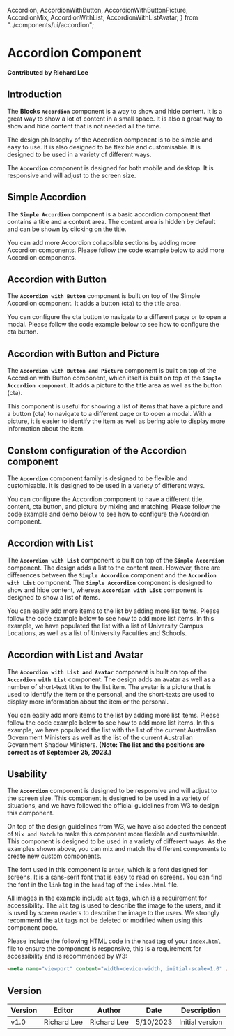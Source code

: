   Accordion,
  AccordionWithButton,
  AccordionWithButtonPicture,
  AccordionMix,
  AccordionWithList,
  AccordionWithListAvatar,
} from "../components/ui/accordion";

# Accordion Component

**Contributed by Richard Lee**

## Introduction

The **Blocks** **`Accordion`** component is a way to show and hide content. It is a great way to show a lot of content in a small space. It is also a great way to show and hide content that is not needed all the time.

The design philosophy of the Accordion component is to be simple and easy to use. It is also designed to be flexible and customisable. It is designed to be used in a variety of different ways.

The **`Accordion`** component is designed for both mobile and desktop. It is responsive and will adjust to the screen size.

## Simple Accordion

The **`Simple Accordion`** component is a basic accordion component that contains a title and a content area. The content area is hidden by default and can be shown by clicking on the title.

You can add more Accordion collapsible sections by adding more Accordion components. Please follow the code example below to add more Accordion components.

<Accordion />

## Accordion with Button

The **`Accordion with Button`** component is built on top of the Simple Accordion component. It adds a button (cta) to the title area.

You can configure the cta button to navigate to a different page or to open a modal. Please follow the code example below to see how to configure the cta button.

<AccordionWithButton />

## Accordion with Button and Picture

The **`Accordion with Button and Picture`** component is built on top of the Accordion with Button component, which itself is built on top of the **`Simple Accordion component`**. It adds a picture to the title area as well as the button (cta).

This component is useful for showing a list of items that have a picture and a button (cta) to navigate to a different page or to open a modal. With a picture, it is easier to identify the item as well as bering able to display more information about the item.

<AccordionWithButtonPicture />

## Constom configuration of the Accordion component

The **`Accordion`** component family is designed to be flexible and customisable. It is designed to be used in a variety of different ways.

You can configure the Accordion component to have a different title, content, cta button, and picture by mixing and matching. Please follow the code example and demo below to see how to configure the Accordion component.

<AccordionMix />

## Accordion with List

The **`Accordion with List`** component is built on top of the **`Simple Accordion`** component. The design adds a list to the content area. However, there are differences between the **`Simple Accordion`** component and the **`Accordion with List`** component. The **`Simple Accordion`** component is designed to show and hide content, whereas **`Accordion with List`** component is designed to show a list of items.

You can easily add more items to the list by adding more list items. Please follow the code example below to see how to add more list items. In this example, we have populated the list with a list of University Campus Locations, as well as a list of University Faculties and Schools.

<AccordionWithList />

## Accordion with List and Avatar

The **`Accordion with List and Avatar`** component is built on top of the **`Accordion with List`** component. The design adds an avatar as well as a number of short-text titles to the list item. The avatar is a picture that is used to identify the item or the personal, and the short-texts are used to display more information about the item or the personal.

You can easily add more items to the list by adding more list items. Please follow the code example below to see how to add more list items. In this example, we have populated the list with the list of the current Australian Government Ministers as well as the list of the current Australian Government Shadow Ministers. **(Note: The list and the positions are correct as of September 25, 2023.)**

<AccordionWithListAvatar />

## Usability

The **`Accordion`** component is designed to be responsive and will adjust to the screen size. This component is designed to be used in a variety of situations, and we have followed the official guidelines from W3 to design this component.

On top of the design guidelines from W3, we have also adopted the concept of `Mix and Match` to make this component more flexible and customisable. This component is designed to be used in a variety of different ways. As the examples shown above, you can mix and match the different components to create new custom components.

The font used in this component is `Inter`, which is a font designed for screens. It is a sans-serif font that is easy to read on screens. You can find the font in the `link` tag in the `head` tag of the `index.html` file.

All images in the example include `alt` tags, which is a requirement for accessibility. The `alt` tag is used to describe the image to the users, and it is used by screen readers to describe the image to the users. We strongly recommend the `alt` tags not be deleted or modified when using this component code.

Please include the following HTML code in the `head` tag of your `index.html` file to ensure the component is responsive, this is a requirement for accessibility and is recommended by W3:

```html
<meta name="viewport" content="width=device-width, initial-scale=1.0" />
```

## Version

| Version | Editor      | Author      | Date      | Description     |
| ------- | ----------- | ----------- | --------- | --------------- |
| v1.0    | Richard Lee | Richard Lee | 5/10/2023 | Initial version |
